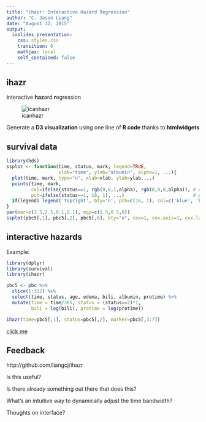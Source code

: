 ```yaml
---
title: "ihazr: Interactive Hazard Regression"
author: "C. Jason Liang"
date: "August 12, 2015"
output: 
  ioslides_presentation:
    css: styles.css
    transition: 0
    mathjax: local
    self_contained: false
---
```


## ihazr {.big}
**i**nteractive **haz**ard **r**egression

![icanhazr](hazrlogo.png)

Generate a **D3 visualization** using one line of **R code** thanks to **htmlwidgets**

## survival data

```r
library(hds)
ssplot <- function(time, status, mark, legend=TRUE, 
                   xlab="time", ylab="albumin", alpha=1, ...){
  plot(time, mark, type="n", xlab=xlab, ylab=ylab,...)
  points(time, mark, 
         col=ifelse(status==1, rgb(0,0,1,alpha), rgb(0,0,0,alpha)), # colors
         pch=ifelse(status==1, 16, 1), ...)                         # points
  if(legend) legend('topright', bty='n', pch=c(16, 1), col=c('blue', 'black'), legend=c('event', 'censored'), cex=1.25)
}
par(mar=c(2.5,2.5,0.1,0.1), mgp=c(1.5,0.5,0))
ssplot(pbc5[,1], pbc5[,2], pbc5[,6], bty="n", cex=1, cex.axis=1, cex.lab=1.25)
```

## interactive hazards
Example:

```r
library(dplyr)
library(survival)
library(ihazr)

pbc5 <- pbc %>%
  slice(1:312) %>%
  select(time, status, age, edema, bili, albumin, protime) %>%
  mutate(time = time/365, status = (status==2)*1, 
         bili = log(bili), protime = log(protime))

ihazr(time=pbc5[,1], status=pbc5[,2], marker=pbc5[,3:7])
```
[click me](http://cjasonliang.com/rmeetihazr/example)

## Feedback {.big}
http://github.com/liangcj/ihazr

Is this useful?

Is there already something out there that does this?

What's an intuitive way to dynamically adjust the time bandwidth?

Thoughts on interface?
